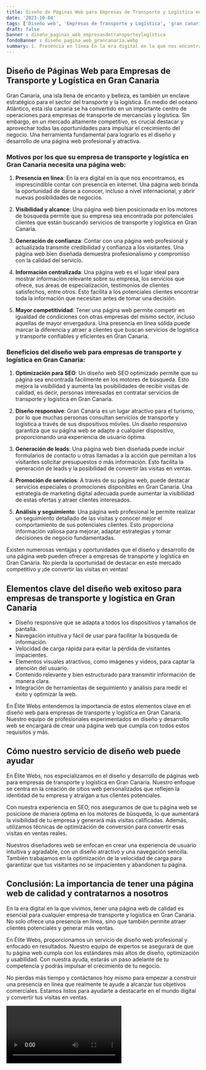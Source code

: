 ```yaml
---
title: Diseño de Páginas Web para Empresas de Transporte y Logística en gran canaria
date: '2023-10-04'
tags: ['Diseño web', 'Empresas de Transporte y Logística', 'gran canaria']
draft: false
banner : diseño_paginas_web_empresasdetransporteylogística
fondoBanner : diseño_pagina_web_grancanaria.webp
summary: 1. Presencia en línea En la era digital en la que nos encontramos, es imprescindible contar con presencia en internet. Una página web brinda la oportunidad de darse a conocer, incluso a nivel internacional, y abrir nuevas posibilidades de negocios.
---
```


## Diseño de Páginas Web para Empresas de Transporte y Logística en Gran Canaria
Gran Canaria, una isla llena de encanto y belleza, es también un enclave estratégico para el sector del transporte y la logística. En medio del océano Atlántico, esta isla canaria se ha convertido en un importante centro de operaciones para empresas de transporte de mercancías y logística. Sin embargo, en un mercado altamente competitivo, es crucial destacar y aprovechar todas las oportunidades para impulsar el crecimiento del negocio. Una herramienta fundamental para lograrlo es el diseño y desarrollo de una página web profesional y atractiva.

### Motivos por los que su empresa de transporte y logística en Gran Canaria necesita una página web:

1. **Presencia en línea**: En la era digital en la que nos encontramos, es imprescindible contar con presencia en internet. Una página web brinda la oportunidad de darse a conocer, incluso a nivel internacional, y abrir nuevas posibilidades de negocios.

2. **Visibilidad y alcance**: Una página web bien posicionada en los motores de búsqueda permite que su empresa sea encontrada por potenciales clientes que están buscando servicios de transporte y logística en Gran Canaria.

3. **Generación de confianza**: Contar con una página web profesional y actualizada transmite credibilidad y confianza a los visitantes. Una página web bien diseñada demuestra profesionalismo y compromiso con la calidad del servicio.

4. **Información centralizada**: Una página web es el lugar ideal para mostrar información relevante sobre su empresa, los servicios que ofrece, sus áreas de especialización, testimonios de clientes satisfechos, entre otros. Esto facilita a los potenciales clientes encontrar toda la información que necesitan antes de tomar una decisión.

5. **Mayor competitividad**: Tener una página web permite competir en igualdad de condiciones con otras empresas del mismo sector, incluso aquellas de mayor envergadura. Una presencia en línea sólida puede marcar la diferencia y atraer a clientes que buscan servicios de logística y transporte confiables y eficientes en Gran Canaria.

### Beneficios del diseño web para empresas de transporte y logística en Gran Canaria:

1. **Optimización para SEO**: Un diseño web SEO optimizado permite que su página sea encontrada fácilmente en los motores de búsqueda. Esto mejora la visibilidad y aumenta las posibilidades de recibir visitas de calidad, es decir, personas interesadas en contratar servicios de transporte y logística en Gran Canaria.

2. **Diseño responsive**: Gran Canaria es un lugar atractivo para el turismo, por lo que muchas personas consultan servicios de transporte y logística a través de sus dispositivos móviles. Un diseño responsivo garantiza que su página web se adapte a cualquier dispositivo, proporcionando una experiencia de usuario óptima.

3. **Generación de leads**: Una página web bien diseñada puede incluir formularios de contacto u otras llamadas a la acción que permitan a los visitantes solicitar presupuestos o más información. Esto facilita la generación de leads y la posibilidad de convertir las visitas en ventas.

4. **Promoción de servicios**: A través de su página web, puede destacar servicios especiales o promociones disponibles en Gran Canaria. Una estrategia de marketing digital adecuada puede aumentar la visibilidad de estas ofertas y atraer clientes interesados.

5. **Análisis y seguimiento**: Una página web profesional le permite realizar un seguimiento detallado de las visitas y conocer mejor el comportamiento de sus potenciales clientes. Esto proporciona información valiosa para mejorar, adaptar estrategias y tomar decisiones de negocio fundamentadas.

Existen numerosas ventajas y oportunidades que el diseño y desarrollo de una página web pueden ofrecer a empresas de transporte y logística en Gran Canaria. No pierda la oportunidad de destacar en este mercado competitivo y ¡de convertir las visitas en ventas!

<GifSeo />

<Cta />

## Elementos clave del diseño web exitoso para empresas de transporte y logística en Gran Canaria

- Diseño responsive que se adapta a todos los dispositivos y tamaños de pantalla.
- Navegación intuitiva y fácil de usar para facilitar la búsqueda de información.
- Velocidad de carga rápida para evitar la pérdida de visitantes impacientes.
- Elementos visuales atractivos, como imágenes y videos, para captar la atención del usuario.
- Contenido relevante y bien estructurado para transmitir información de manera clara.
- Integración de herramientas de seguimiento y análisis para medir el éxito y optimizar la web.

En Élite Webs entendemos la importancia de estos elementos clave en el diseño web para empresas de transporte y logística en Gran Canaria. Nuestro equipo de profesionales experimentados en diseño y desarrollo web se encargará de crear una página web que cumpla con todos estos requisitos y más.

## Cómo nuestro servicio de diseño web puede ayudar

En Élite Webs, nos especializamos en el diseño y desarrollo de páginas web para empresas de transporte y logística en Gran Canaria. Nuestro enfoque se centra en la creación de sitios web personalizados que reflejen la identidad de tu empresa y atraigan a tus clientes potenciales.

Con nuestra experiencia en SEO, nos aseguramos de que tu página web se posicione de manera óptima en los motores de búsqueda, lo que aumentará la visibilidad de tu empresa y generará más visitas calificadas. Además, utilizamos técnicas de optimización de conversión para convertir esas visitas en ventas reales.

Nuestros diseñadores web se enfocan en crear una experiencia de usuario intuitiva y agradable, con un diseño atractivo y una navegación sencilla. También trabajamos en la optimización de la velocidad de carga para garantizar que tus visitantes no se impacienten y abandonen tu página.

## Conclusión: La importancia de tener una página web de calidad y contratarnos a nosotros

En la era digital en la que vivimos, tener una página web de calidad es esencial para cualquier empresa de transporte y logística en Gran Canaria. No solo ofrece una presencia en línea, sino que también permite atraer clientes potenciales y generar más ventas.

En Élite Webs, proporcionamos un servicio de diseño web profesional y enfocado en resultados. Nuestro equipo de expertos se asegurará de que tu página web cumpla con los estándares más altos de diseño, optimización y usabilidad. Con nuestra ayuda, estarás un paso adelante de tu competencia y podrás impulsar el crecimiento de tu negocio.

No pierdas más tiempo y contáctanos hoy mismo para empezar a construir una presencia en línea que realmente te ayude a alcanzar tus objetivos comerciales. Estamos listos para ayudarte a destacarte en el mundo digital y convertir tus visitas en ventas.

<Video />

<CtaBot job='Empresas de Transporte y Logística' city='gran canaria'/>

<Gmaps query='gran canaria+españa+maps' />